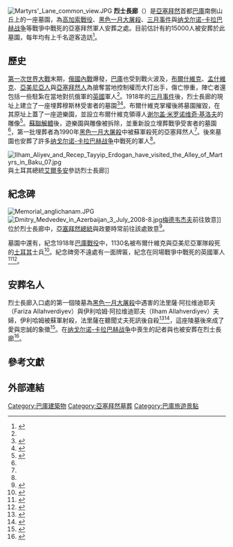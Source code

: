 [[File:Martyrs'_Lane_common_view.JPG|thumb]]
{{coord|40|21|24|N|49|49|42|E|type:landmark_region:AZ|display=title}}
'''烈士長廊'''（{{lang-az|Şəhidlər Xiyabanı}}）是[[亞塞拜然|亞塞拜然]]首都[[巴庫|巴庫]]南側山丘上的一座墓園，為[[高加索戰役_(第一次世界大戰)|高加索戰役]]、[[黑色一月大屠殺|黑色一月大屠殺]]、[[三月事件|三月事件]]與[[纳戈尔诺-卡拉巴赫战争|纳戈尔诺-卡拉巴赫战争]]等戰爭中戰死的亞塞拜然軍人安葬之處。目前估計有約15000人被安葬於此墓園，每年均有上千名遊客造訪<ref name="zerbaijan.com">{{cite web|date = 2010|url = http://www.zerbaijan.com/january.htm|title = QARA YANVAR: Tragedy of January 20 Remembered|publisher = zerbaijan.com|access-date = March 25, 2010|archive-date = 2011-07-17|archive-url = https://web.archive.org/web/20110717024214/http://www.zerbaijan.com/january.htm|dead-url = no}}</ref>。

==歷史==
[[第一次世界大戰|第一次世界大戰]]末期，[[俄國內戰|俄國內戰]]爆發，[[巴庫|巴庫]]也受到戰火波及，[[布爾什維克|布爾什維克]]、[[孟什維克|孟什維克]]、[[亞美尼亞人|亞美尼亞人]]與[[亞塞拜然人|亞塞拜然人]]為搶奪當地控制權而大打出手，傷亡慘重，陣亡者還包括一些駐紮在當地對抗俄軍的[[英國|英國]]軍人<ref name="timesonline.co.uk"/>。1918年的[[三月事件|三月事件]]後，烈士長廊的現址上建立了一座埋葬穆斯林受害者的墓園<ref name="islammektebi.org">{{cite web|date = January 18, 2010|url = http://www.islammektebi.org/index.php?option=com_content&view=article&id=1417:hidlr-xiyaban-ziyart-edilib&catid=29:azrbaycan&Itemid=37|title = Şəhidlər xiyabanı ziyarət edilib|publisher = islammektebi.org|access-date = March 25, 2010|language = az|archive-url = https://web.archive.org/web/20110726192006/http://www.islammektebi.org/index.php?option=com_content&view=article&id=1417:hidlr-xiyaban-ziyart-edilib&catid=29:azrbaycan&Itemid=37|archive-date = 2011-07-26|dead-url = no}}</ref><ref name="simplebaku.com">{{cite web|date = 2010|url = http://www.simplebaku.com/?page=attractions|title = Baku Attractions: Martyrs Lane|publisher = simplebaku.com|access-date = March 25, 2010|archive-url = https://web.archive.org/web/20081228123639/http://www.simplebaku.com/?page=attractions|archive-date = 2008-12-28|dead-url = no}}</ref>。布爾什維克掌權後將墓園摧毀，在其原址上蓋了一座遊樂園，並設立布爾什維克領導人[[谢尔盖·米罗诺维奇·基洛夫|谢尔盖·米罗诺维奇·基洛夫]]的雕像<ref name="sakharov-center.ru">{{cite web |date=2010 |url=http://www.sakharov-center.ru/publications/azrus/az_004.htm |script-title=ru:Память об утратах и азербайджанское общество |publisher=sakharov-center.ru |access-date=March 25, 2010 |language=ru |archive-url=https://web.archive.org/web/20110310011358/http://www.sakharov-center.ru/publications/azrus/az_004.htm |archive-date=2011-03-10 |dead-url=yes }}</ref>。[[蘇聯解體|蘇聯解體]]後，遊樂園與雕像被拆除，並重新設立埋葬戰爭受害者的墓園<ref name="payvand.com"/>，第一批埋葬者為1990年[[黑色一月大屠殺|黑色一月大屠殺]]中被蘇軍殺死的亞塞拜然人<ref name="islammektebi.org"/>。後來墓園也安葬了許多[[纳戈尔诺-卡拉巴赫战争|纳戈尔诺-卡拉巴赫战争]]中戰死的軍人<ref name="islammektebi.org"/>。

[[File:Ilham_Aliyev_and_Recep_Tayyip_Erdogan_have_visited_the_Alley_of_Martyrs_in_Baku_07.jpg|thumb]]與土耳其總統[[雷傑普·塔伊普·艾爾多安|艾爾多安]]參訪烈士長廊]]

==紀念碑==
[[File:Memorial_anglichanam.JPG|thumb]]
[[File:Dmitry_Medvedev_in_Azerbaijan_3_July_2008-8.jpg|thumb]][[德米特里·阿纳托利耶维奇·梅德韦杰夫|梅德韦杰夫]]前往{{le|永恆火焰紀念碑|Eternal Flame (Azerbaijan)}}致意]]
{{le|永恆火焰紀念碑|Eternal Flame (Azerbaijan)}}位於烈士長廊中，[[亞塞拜然總統|亞塞拜然總統]]與政要時常前往該處致意<ref name="mirtv.ru">{{cite web|date=May 11, 2007|url=http://mirtv.ru/content/view/19362/42/|script-title=ru:На Аллее Шехидов в Баку вновь зажегся Вечный огонь05.11.2007 20:35|publisher=mirtv.ru|access-date=March 25, 2010|language=ru|archive-url=https://archive.is/20130417042245/http://mirtv.ru/content/view/19362/42/|archive-date=2013-04-17|dead-url=no}}</ref>。

墓園中還有{{le|巴庫土耳其烈士紀念碑|Baku Turkish Martyrs' Memorial}}，紀念1918年[[巴庫戰役|巴庫戰役]]中，1130名被布爾什維克與亞美尼亞軍隊殺死的[[土耳其|土耳其]]士兵<ref name="worldbulletin.net">{{cite web|date = April 26, 2009|url = http://www.worldbulletin.net/news_detail.php?id=40745|title = Azerbaijan closes Turkish mosque in Baku: Report|publisher = Sitemiz AA, CÄ°HAN ve Reuters abonesidir|access-date = March 25, 2010|archive-url = https://web.archive.org/web/20090428075550/http://www.worldbulletin.net/news_detail.php?id=40745|archive-date = 2009-04-28|dead-url = no}}</ref>。紀念碑旁不遠處有一面牌匾，紀念在同場戰爭中戰死的英國軍人<ref name="timesonline.co.uk">{{cite web|date = January 14, 2003|url = http://www.timesonline.co.uk/tol/news/world/article812089.ece|title = History denies Baku heroes a memorial|work = [[The_Times|The Times]]|access-date = March 25, 2010|archive-date = 2019-12-18|archive-url = https://web.archive.org/web/20191218012335/http://www.timesonline.co.uk/tol/news/world/article812089.ece|dead-url = no}}</ref><ref name="payvand.com">{{cite web|date = September 20, 2003|url = http://payvand.com/news/03/sep/1124.html|title = Azerbaijan: Planned British War Memorial Raises Hackles|work = NetNative|publisher = Payvand's Iran News|access-date = March 25, 2010|last = Peuch|first = Jean-Christophe|archive-date = 2008-12-10|archive-url = https://web.archive.org/web/20081210203843/http://www.payvand.com/news/03/sep/1124.html|dead-url = no}}</ref>。

==安葬名人==
烈士長廊入口處的第一個陵墓為[[黑色一月大屠殺|黑色一月大屠殺]]中遇害的法里薩·阿拉维迪耶夫（Fariza Allahverdiyev）與伊利哈姆·阿拉维迪耶夫（Ilham Allahverdiyev）夫婦，伊利哈姆被蘇軍射殺，法里薩在聽聞丈夫死訊後自殺<ref>{{cite web |url=http://www.day.az/print/news/society/190631.html |title=Январский террор проармянской советской власти и непоколебимость героизма азербайджанского народа |date=2010-02-15 |language=ru |accessdate=2020-12-29 |archive-date=2010-02-15 |archive-url=https://web.archive.org/web/20100215134451/http://www.day.az/print/news/society/190631.html |dead-url=no }}</ref><ref>{{cite web|url=http://www.azerbembassy.org.cn/rus/jan20_vict0001.html|title=Аллахвердиев Ильгам Аждар оглы, 1962 года рождения|language=ru|accessdate=2020-12-29|archive-date=2012-02-27|archive-url=https://web.archive.org/web/20120227122843/http://www.azerbembassy.org.cn/rus/jan20_vict0001.html|dead-url=no}}</ref>，這座陵墓後來成了愛與忠誠的象徵<ref>{{cite web|url=https://archive.is/20120713091310/http://mirtv.ru/content/view/89323/62/ |title=В Азербайджане вспоминают жертв трагедии 20 января 1990 года|language=ru}}</ref>。在[[纳戈尔诺-卡拉巴赫战争|纳戈尔诺-卡拉巴赫战争]]中喪生的記者{{le|欽吉斯·穆斯塔法耶夫
|Chingiz Mustafayev}}與{{le|莎拉廷·阿斯加羅娃|Salatyn Asgarova}}也被安葬在烈士長廊<ref>{{cite web|url=http://www.ansgroup.ws/az/ans-haqq%C4%B1nda/tesisciler/naxishqiz_mustafayeva.html|title=Təsisçilər Şurası|date=2011-09-04|language=az|accessdate=2020-12-29|archive-date=2011-09-04|archive-url=https://web.archive.org/web/20110904032524/http://www.ansgroup.ws/az/ans-haqq%C4%B1nda/tesisciler/naxishqiz_mustafayeva.html|dead-url=no}}</ref>。

==參考文獻==
{{Reflist|2}}

==外部連結==
{{Commons category|Martyrs' Lane, Baku}}

{{tsl|en|template:Baku landmarks|state=collapsed}}

[[Category:巴庫建築物|Category:巴庫建築物]]
[[Category:亞塞拜然墓葬|Category:亞塞拜然墓葬]]
[[Category:巴庫旅遊景點|Category:巴庫旅遊景點]]